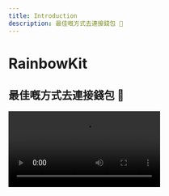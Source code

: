```yaml
---
title: Introduction
description: 最佳嘅方式去連接錢包 🌈
---
```


# RainbowKit

## 最佳嘅方式去連接錢包 🌈

<Video src="https://res.cloudinary.com/rainbowme/video/upload/s--aTmEjSrr--/f_auto:video,q_auto/v1/rainbowkit/site-assets/rainbowkit-video-cutdown-edit_gy0q16" />

RainbowKit is a [React](https://reactjs.org/) library that makes it easy to add wallet connection to your dapp. It's intuitive, responsive and customizable.

### Features

#### Wallet management

Out-of-the-box wallet management for your dapp. Aside from handling the connection and disconnection of wallets, RainbowKit supports numerous wallets, swaps connection chains, resolves address to ENS, displays balance and much more!

#### Customizable

You can tweak the RainbowKit UI to match your branding. You can pick from a few pre-defined accent colors and border radius configurations. For more advanced use cases, you can provide in a fully custom theme, render your own button and omit certain features. Dark mode included.

#### Industry standards

For better interoperability with most products, we rely on [viem](https://viem.sh) and [wagmi](https://wagmi.sh/) — the most commonly used libraries in the space.

Wallet standards like EIP-1193 and EIP-6963 are supported right out-of-the-box, making it easier than ever for browser wallet users to seamlessly connect their wallet to your dApp.

### Community

We're excited to see the community adopt RainbowKit, raise issues, and provide feedback. Whether it's a feature request, bug report, or a project to showcase, please get involved!

- Raise an [issue](https://github.com/rainbow-me/rainbowkit/issues)
- Follow on [Twitter](https://twitter.com/rainbowdotme)
- Share your [feedback](https://github.com/rainbow-me/rainbowkit/discussions/new?category=feedback)
- Try it out on [Codesandbox](https://codesandbox.io/p/sandbox/github/rainbow-me/rainbowkit/tree/main/examples/with-next)
